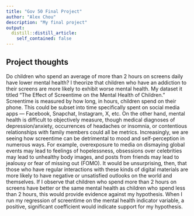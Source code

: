 ```yaml
---
title: "Gov 50 Final Project"
author: "Alex Chou"
description: "My final project"
output:
  distill::distill_article:
    self_contained: false
---
```




## Project thoughts

Do children who spend an average of more than 2 hours on screens daily have lower mental health? I theorize that children who have an addiction to their screens are more likely to exhibit worse mental health. My dataset it titled "The Effect of Screentime on the Mental Health of Children." Screentime is measured by how long, in hours, children spend on their phone. This could be subset into time specifically spent on social media apps — Facebook, Snapchat, Instagram, X, etc. On the other hand, mental health is difficult to objectively measure, though medical diagnoses of depression/anxiety, occurrences of headaches or insomnia, or contentious relationships with family members could all be metrics. Increasingly, we are seeing how screentime can be detrimental to mood and self-perception in numerous ways. For example, overexposure to media on dismaying global events may lead to feelings of hopelessness, obsessions over celebrities may lead to unhealthy body images, and posts from friends may lead to jealousy or fear of missing out (FOMO). It would be unsurprising, then, that those who have regular interactions with these kinds of digital materials are more likely to have negative or unsatisfied outlooks on the world and themselves. If I observe that children who spend more than 2 hours on screens have better or the same mental health as children who spend less than 2 hours, this would provide evidence against my hypothesis. When I run my regression of screentime on the mental health indicator variable, a positive, significant coefficient would indicate support for my hypothesis.


